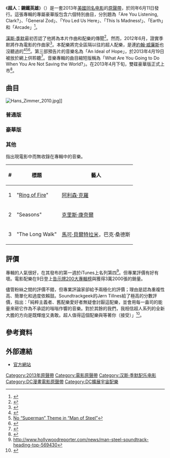 {{Distinguish|超人：鋼鐵英雄}}
{{noteTA
|T=zh-hans:超人：钢铁英雄 (原声带);zh-hant:超人：鋼鐵英雄 (原聲帶);zh-cn:超人：钢铁之躯 (原声带);zh-sg:超人：钢铁英雄 (原声带);
|G1=Show
}}
{{Infobox album <!-- See Wikipedia:WikiProject_Albums -->
| Name       = -{zh:超人：鋼鐵英雄;zh-hans:超人：钢铁英雄;zh-hant:超人：鋼鐵英雄;zh-cn:超人：钢铁之躯;zh-sg:超人：钢铁英雄;}-<br>{{lang|en|Man of Steel}}
| Type       = 電影配樂
| Artist     = [[漢斯·季默|漢斯·季默]]
| Cover      = Man of Steel Soundtrack Cover.jpg
| Released   = {{Start date|2013|6|11}}
| Recorded   = 2013年
| Genre      = [[原聲音樂|原聲音樂]]
| Length     = 1:27:49 <small>（普通版）</small><br>1:58:18 <small>（豪華版）</small><ref name="Man of Steel Soundtrack">{{cite web|url=http://www.hans-zimmer.com/index.php?rub=disco&id=1153|title=Man of Steel Soundtrack| publisher = [[Hans_Zimmer|Hans Zimmer]]|accessdate=June 10, 2013}}</ref>
| Label      = [[水塔音樂|水塔音樂]]
| Producer   = [[史蒂芬·利普森|史蒂芬·利普森]]，漢斯·季默，[[彼得·阿謝爾|彼得·阿謝爾]]
| Last album = 《[[黑暗騎士：黎明昇起_(原聲帶)|黑暗騎士：黎明昇起]]》<br />（2012）
| This album = 《'''超人：鋼鐵英雄'''》<br />（2013）
| Next album = 《[[獨行俠_(原聲帶)|獨行俠]]》<br />（2013）
| Misc       = {{Extra chronology
| Artist     = [[超人配樂|超人原聲帶]]
| Type       = 原聲音樂
| Last album = 《[[超人再起_(原聲帶)|超人再起]]》<br />（2006）
| This album = 《'''超人：鋼鐵英雄'''》<br />（2013）
| Next album = 《[[蝙蝠俠對超人：正義曙光_(原聲帶)|蝙蝠俠對超人：正義曙光]]》<br />（2016）
}}
{{Extra chronology
| Artist     = [[DC擴展宇宙|DC擴展宇宙]]原聲帶
| Type       = 原聲音樂
| Last album = 
| This album = 《'''超人：鋼鐵英雄'''》<br />（2013）
| Next album = 《[[蝙蝠俠對超人：正義曙光_(原聲帶)|蝙蝠俠對超人：正義曙光]]》<br />（2016）
}}
}}
《'''超人：鋼鐵英雄'''》（{{lang-en|'''''Man of Steel'''''}}）是一套2013年[[美國|美國]][[超人：鋼鐵英雄|同名电影]]的[[電影原聲帶|原聲帶]]，於同年6月11日發行。這張專輯的專屬豪華版包含六個特別曲目，分別題為「Are You Listening, Clark?」、「General Zod」、「You Led Us Here」、「This Is Madness!」、「Earth」和「Arcade」<ref>{{ASIN|B00C2U6EUG|title=Man of Steel: Original Motion Picture Soundtrack}}</ref>。

[[漢斯·季默|漢斯·季默]]最初否認了他將為本片作曲和配樂的傳聞<ref name="zimmer">{{cite web|url=http://collider.com/hans-zimmer-superman-rumor/63591/ |title=Hans Zimmer Debunks SUPERMAN Rumor |work=Collider |accessdate=December 17, 2011}}</ref>。然而，2012年6月，證實季默將作為電影的作曲家<ref>{{cite web |last=Eisenberg |first=Eric |title=Man Of Steel To Feature The Music Of Hans Zimmer |url=http://www.cinemablend.com/new/Man-Steel-Feature-Music-Hans-Zimmer-31457.html |publisher=cinemablend.com |accessdate=June 18, 2012}}</ref>。本配樂將完全區隔以往的超人配樂，是連[[約翰·威廉斯|約翰·威廉斯]]也沒聽過的<ref>{{cite web|url=http://geektyrant.com/news/2012/8/13/man-of-steel-wont-include-john-williams-superman-score.html |title=MAN OF STEEL Won't Include John Williams' SUPERMAN Score |publisher=Geektyrant.com |date=August 13, 2012 |accessdate=June 3, 2013}}</ref><ref>[http://famousmonstersoffilmland.com/2012/08/13/no-superman-theme-in-man-of-steel/?utm_source=rss&utm_medium=rss&utm_campaign=no-superman-theme-in-man-of-steel No “Superman” Theme in “Man of Steel”]{{dead link|date=June 2013}}</ref><ref>{{cite web|url=http://www.worstpreviews.com/headline.php?id=25767 |title="Man of Steel" Won't Use John Williams' "Superman" Music |publisher=Worstpreviews.com |accessdate=June 3, 2013}}</ref>。第三部預告片的音樂名為「An Ideal of Hope」，於2013年4月19日被放於網上供聆聽<ref>{{cite web|title=Hans Zimmer’s ‘Man of Steel’ Trailer Song Available To Stream In Full: "An Ideal of Hope"|url=http://www.flicksandbits.com/2013/04/20/hans-zimmers-man-of-steel-trailer-song-available-to-stream-in-full-an-ideal-of-hope/45272/|publisher=Flicks and Bits|accessdate=April 24, 2013|deadurl=yes|archiveurl=https://web.archive.org/web/20130423044309/http://www.flicksandbits.com/2013/04/20/hans-zimmers-man-of-steel-trailer-song-available-to-stream-in-full-an-ideal-of-hope/45272/|archivedate=2013-04-23}}</ref>。音樂專輯的曲目縮短版稱為「What Are You Going to Do When You Are Not Saving the World?」。在2013年4月下旬，雙碟豪華版正式上市<ref name="Fort Mill Times">{{cite web|url=http://www.fortmilltimes.com/2013/04/30/2656187/man-of-steel-two-disc-soundtrack.html|title=Man of Steel Two-Disc Soundtrack Featuring Original Music by Hans Zimmer Set for Release June 11th|date=April 30, 2013|publisher=fortmilltimes.com|accessdate=April 30, 2013|deadurl=yes|archiveurl=https://web.archive.org/web/20130506132200/http://www.fortmilltimes.com/2013/04/30/2656187/man-of-steel-two-disc-soundtrack.html|archivedate=2013-05-06}}</ref>。

==曲目==
[[File:Hans_Zimmer_2010.jpg|thumb]]]]
===普通版===
{{Track listing
| headline  = Disc 1 – ''Flight''
| total_length = 1:27:46
| title1    = Look to the Stars 
| length1   = 2:58
| title2    = Oil Rig
| length2   = 1:45
| title3    = Sent Here for a Reason
| length3   = 3:46
| title4    = DNA
| length4   = 3:34
| title5    = Goodbye My Son
| length5   = 2:01
| title6    = If You Love These People
| length6   = 3:22
| title7    = Krypton's Last
| length7   = 1:58
| title8    = Terraforming
| length8   = 9:49
| title9    = Tornado
| length9   = 2:53
| title10   = You Die or I Do
| length10  = 3:13
| title11   = Launch
| length11  = 2:36
| title12   = Ignition
| length12  = 1:19
| title13   = I Will Find Him
| length13  = 2:57
| title14   = This Is Clark Kent
| length14  = 3:47
| title15   = I Have So Many Questions
| length15  = 3:47
| title16   = Flight
| length16  = 4:18
| title17   = What Are You Going to Do When You Are Not Saving the World?
| length17  = 5:27
}}

===豪華版===
{{Track listing
| headline  = Disc 1 – ''Flight''
| title1    = Look to the Stars
| length1   = 2:58
| title2    = Oil Rig
| length2   = 1:45
| title3    = Sent Here for a Reason
| length3   = 3:46
| title4    = DNA
| length4   = 3:34
| title5    = Goodbye My Son
| length5   = 2:01
| title6    = If You Love These People
| length6   = 3:22
| title7    = Krypton's Last
| length7   = 1:58
| title8    = Terraforming
| length8   = 9:49
| title9    = Tornado
| length9   = 2:53
| title10   = You Die or I Do
| length10  = 3:13
| title11   = Launch
| length11  = 2:36
| title12   = Ignition
| length12  = 1:19
| title13   = I Will Find Him
| length13  = 2:57
| title14   = This Is Clark Kent
| length14  = 3:47
| title15   = I Have So Many Questions
| length15  = 3:47
| title16   = Flight
| length16  = 4:18
| length17  = 5:27
| title17   = What Are You Going to Do When You Are Not Saving the World?
}}

{{Track listing
| headline  = Disc 2 – ''Experiments from the Fortress of Solitude''
| title1    = Man of Steel
| note1     = Hans' Original Sketchbook
| music1    = 漢斯·季默
| length1   = 28:16
| title2    = Are You Listening, Clark?
| music2    = 漢斯·季默
| length2   = 2:48
| title3    = General Zod
| music3    = 漢斯·季默, [[Junkie_XL|Junkie XL]]
| length3   = 7:21
| title4    = You Led Us Here
| music4    = 漢斯·季默
| length4   = 2:59
| title5    = This Is Madness!
| music5    = 漢斯·季默, Junkie XL
| length5   = 3:48
| title6    = Earth
| music6    = 漢斯·季默
| length6   = 6:11
| title7    = Arcade
| music7    = 漢斯·季默, Junkie XL
| length7   = 7:25
}}

===其他===
指出現電影中而無收錄在專輯中的音樂。

{| class="wikitable"
|-
! style="text-align:center;"|#
! style="text-align:center;"|標題
! style="text-align:center;"|藝人
|-
| 1
| "[[Ring_of_Fire_(song)|Ring of Fire]]"
| [[阿利森·克羅|阿利森·克羅]]
|-
| 2
| "Seasons"
| [[克里斯·康奈爾|克里斯·康奈爾]]
|-
| 3
| "The Long Walk"
| [[馬可·貝爾特拉米|馬可·貝爾特拉米]]，巴克·桑德斯
|}

==評價==
{{Album ratings <!-- PLEASE DO NOT ADD FANSITES -->
|rev1 = [http://www.allmusic.com/album/man-of-steel-original-motion-picture-soundtrack-mw0002543533/ Allmusic]
|rev1score = {{rating|3.5|5}}
|rev2 = [http://www.avforums.com/movies/Man-of-Steel-Soundtrack--Deluxe-Edition-review_11264/soundtrack.html/ AvForums]
|rev2score = {{rating|8|10}}
|rev3 = [http://www.soundtrackgeek.com/v2/soundtrack-review-man-of-steel/ Soundtrackgeek]
|rev3score = {{rating|10|10}}
|rev4 = [http://www.filmtracks.com/titles/man_steel.html/ Filmtracks]
|rev4score = {{rating|1|5}}
}}
專輯的人氣很好，在其發布的第一週於iTunes上名列第四<ref>http://www.hollywoodreporter.com/news/man-steel-soundtrack-heading-top-569430</ref>。但專業評價有好有壞。電影配樂在9日登上[[告示牌200大專輯榜|告示牌200大專輯榜]]與獲得3萬2000張的銷量。

儘管粉絲之間的評價不錯，但專業評論家卻給予兩極化的評價；理由是認為重複性高、簡單化和過度依賴鼓。Soundtrackgeek的Jørn Tillnes給了極高的分數評價，指出：「純粹主義者、舊配樂愛好者無疑會討厭這配樂，並會用每一盎司的能量來砸它作為不承認的嗡嗡作響的音樂。對於其餘的我們，我相信超人系列的全新大膽的方向是既輝煌又勇敢。超人值得這個配樂與等著你（接受）」<ref>{{Cite web |url=http://www.soundtrackgeek.com/v2/soundtrack-review-man-of-steel/ |title=存档副本 |access-date=2015-03-20 |archive-url=https://web.archive.org/web/20150924104015/http://www.soundtrackgeek.com/v2/soundtrack-review-man-of-steel/ |archive-date=2015-09-24 |dead-url=yes }}</ref>。

==參考資料==
{{reflist}}

==外部連結==
* [https://web.archive.org/web/20140812203818/http://www.watertower-music.com/releases_spotlight.php?search=Wtm39424 官方網站]

{{DC Extended Universe}}
{{DEFAULTSORT:Man of Steel (soundtrack)}}
[[Category:2013年原聲帶|Category:2013年原聲帶]]
[[Category:電影原聲帶|Category:電影原聲帶]]
[[Category:汉斯·季默配乐电影|Category:汉斯·季默配乐电影]]
[[Category:DC漫畫電影原聲帶|Category:DC漫畫電影原聲帶]]
[[Category:DC擴展宇宙配樂|Category:DC擴展宇宙配樂]]
